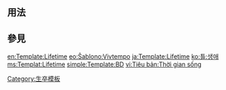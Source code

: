 <includeonly><!-- 在這裡加入模板的保護標識 --></includeonly><noinclude>{{template doc page viewed directly}}</noinclude>
<!-- 在本行下編輯模板說明 -->

== 用法 ==

== 參見 ==

<includeonly>
<!-- 本行下加入模板的分類 -->
[[Category:生卒模板]]

<!-- 本行下加入模板的跨語言鏈接 -->
[[en:Template:Lifetime]]
[[eo:Ŝablono:Vivtempo]]
[[ja:Template:Lifetime]]
[[ko:틀:생애]]
[[ms:Templat:Lifetime]]
[[simple:Template:BD]]
[[vi:Tiêu bản:Thời gian sống]]
</includeonly>